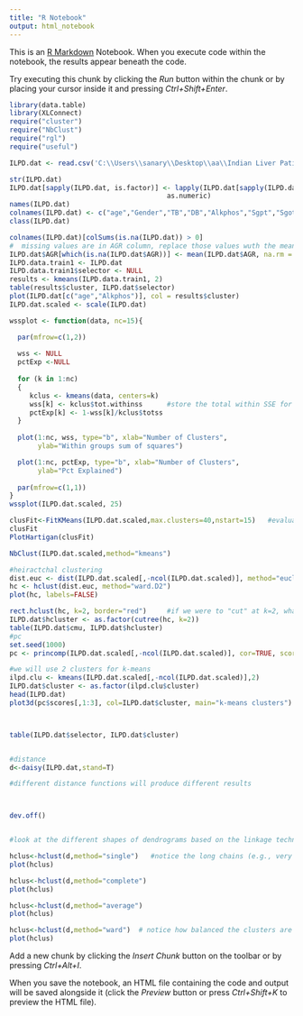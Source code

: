 ---
title: "R Notebook"
output: html_notebook
---

This is an [R Markdown](http://rmarkdown.rstudio.com) Notebook. When you execute code within the notebook, the results appear beneath the code. 

Try executing this chunk by clicking the *Run* button within the chunk or by placing your cursor inside it and pressing *Ctrl+Shift+Enter*. 

```{r}
library(data.table)
library(XLConnect)
require("cluster")
require("NbClust")
require("rgl")
require("useful")

ILPD.dat <- read.csv('C:\\Users\\sanary\\Desktop\\aa\\Indian Liver Patient Dataset (ILPD).csv')

str(ILPD.dat)
ILPD.dat[sapply(ILPD.dat, is.factor)] <- lapply(ILPD.dat[sapply(ILPD.dat, is.factor)], 
                                       as.numeric)
names(ILPD.dat)
colnames(ILPD.dat) <- c("age","Gender","TB","DB","Alkphos","Sgpt","Sgot","TP","ALB","AGR","selector")
class(ILPD.dat)

colnames(ILPD.dat)[colSums(is.na(ILPD.dat)) > 0]
#  missing values are in AGR column, replace those values wuth the mean of that column///
ILPD.dat$AGR[which(is.na(ILPD.dat$AGR))] <- mean(ILPD.dat$AGR, na.rm = T)
ILPD.data.train1 <- ILPD.dat
ILPD.data.train1$selector <- NULL
results <- kmeans(ILPD.data.train1, 2)
table(results$cluster, ILPD.dat$selector)
plot(ILPD.dat[c("age","Alkphos")], col = results$cluster)
ILPD.dat.scaled <- scale(ILPD.dat)

wssplot <- function(data, nc=15){                    

  par(mfrow=c(1,2))
  
  wss <- NULL  
  pctExp <-NULL
  
  for (k in 1:nc)
  {
     kclus <- kmeans(data, centers=k)
     wss[k] <- kclus$tot.withinss      #store the total within SSE for given k
     pctExp[k] <- 1-wss[k]/kclus$totss
  }
  
  plot(1:nc, wss, type="b", xlab="Number of Clusters",
       ylab="Within groups sum of squares")

  plot(1:nc, pctExp, type="b", xlab="Number of Clusters",
       ylab="Pct Explained")
  
  par(mfrow=c(1,1))
}
wssplot(ILPD.dat.scaled, 25)

clusFit<-FitKMeans(ILPD.dat.scaled,max.clusters=40,nstart=15)   #evaluates k using the "Hartigan" rule
clusFit
PlotHartigan(clusFit)

NbClust(ILPD.dat.scaled,method="kmeans")

#heiractchal clustering
dist.euc <- dist(ILPD.dat.scaled[,-ncol(ILPD.dat.scaled)], method="euclidean")
hc <- hclust(dist.euc, method="ward.D2")
plot(hc, labels=FALSE)

rect.hclust(hc, k=2, border="red")     #if we were to "cut" at k=2, what are the groups?
ILPD.dat$hcluster <- as.factor(cutree(hc, k=2)) 
table(ILPD.dat$cmu, ILPD.dat$hcluster)
#pc
set.seed(1000)
pc <- princomp(ILPD.dat.scaled[,-ncol(ILPD.dat.scaled)], cor=TRUE, scores=TRUE)

#we will use 2 clusters for k-means
ilpd.clu <- kmeans(ILPD.dat.scaled[,-ncol(ILPD.dat.scaled)],2)
ILPD.dat$cluster <- as.factor(ilpd.clu$cluster)
head(ILPD.dat)
plot3d(pc$scores[,1:3], col=ILPD.dat$cluster, main="k-means clusters")



table(ILPD.dat$selector, ILPD.dat$cluster)


#distance
d<-daisy(ILPD.dat,stand=T)

#different distance functions will produce different results



dev.off()


#look at the different shapes of dendrograms based on the linkage techniques

hclus<-hclust(d,method="single")   #notice the long chains (e.g., very unbalanced)
plot(hclus)

hclus<-hclust(d,method="complete")
plot(hclus)

hclus<-hclust(d,method="average")
plot(hclus)

hclus<-hclust(d,method="ward")  # notice how balanced the clusters are
plot(hclus)


```


Add a new chunk by clicking the *Insert Chunk* button on the toolbar or by pressing *Ctrl+Alt+I*.

When you save the notebook, an HTML file containing the code and output will be saved alongside it (click the *Preview* button or press *Ctrl+Shift+K* to preview the HTML file).

